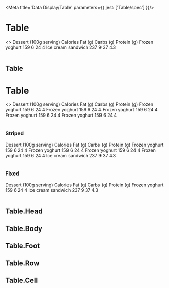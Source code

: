 

<Meta title='Data Display/Table' parameters={{ jest: ['Table/spec'] }}/>

# Table

<Preview>
  <Story name='Default'>
    <>
    <Table>
      <Table.Head>
        <Table.Row>
          <Table.Cell>Dessert (100g serving)</Table.Cell>
          <Table.Cell align='end'>Calories</Table.Cell>
          <Table.Cell align='end'>Fat&nbsp;(g)</Table.Cell>
          <Table.Cell align='end'>Carbs&nbsp;(g)</Table.Cell>
          <Table.Cell align='end'>Protein&nbsp;(g)</Table.Cell>
        </Table.Row>
      </Table.Head>
      <Table.Body>
        <Table.Row hasAction>
          <Table.Cell is='th' scope='row'>Frozen yoghurt</Table.Cell>
          <Table.Cell align='end'>159</Table.Cell>
          <Table.Cell align='end'>6</Table.Cell>
          <Table.Cell align='end'>24</Table.Cell>
          <Table.Cell align='end'>4</Table.Cell>
        </Table.Row>
        <Table.Row>
          <Table.Cell is='th' scope='row'>Ice cream sandwich</Table.Cell>
          <Table.Cell align='end'>237</Table.Cell>
          <Table.Cell align='end'>9</Table.Cell>
          <Table.Cell align='end'>37</Table.Cell>
          <Table.Cell align='end'>4.3</Table.Cell>
        </Table.Row>
      </Table.Body>
    </Table>
    </>
  </Story>
</Preview>

## Table

<Props of={Table} />

# Table

<Preview>
  <Story name='Selected'>
    <>
    <Table.Selection text='5 Items selected'/>
    <Table>
      <Table.Head>
        <Table.Row>
          <Table.Cell><CheckBox checked={false}/></Table.Cell>
          <Table.Cell>Dessert (100g serving)</Table.Cell>
          <Table.Cell align='end'>Calories</Table.Cell>
          <Table.Cell align='end'>Fat&nbsp;(g)</Table.Cell>
          <Table.Cell align='end'>Carbs&nbsp;(g)</Table.Cell>
          <Table.Cell align='end'>Protein&nbsp;(g)</Table.Cell>
        </Table.Row>
      </Table.Head>
      <Table.Body>
        <Table.Row selected>
          <Table.Cell><CheckBox checked/></Table.Cell>
          <Table.Cell is='th' scope='row'>Frozen yoghurt</Table.Cell>
          <Table.Cell align='end'>159</Table.Cell>
          <Table.Cell align='end'>6</Table.Cell>
          <Table.Cell align='end'>24</Table.Cell>
          <Table.Cell align='end'>4</Table.Cell>
        </Table.Row>
        <Table.Row selected>
          <Table.Cell><CheckBox checked/></Table.Cell>
          <Table.Cell is='th' scope='row'>Frozen yoghurt</Table.Cell>
          <Table.Cell align='end'>159</Table.Cell>
          <Table.Cell align='end'>6</Table.Cell>
          <Table.Cell align='end'>24</Table.Cell>
          <Table.Cell align='end'>4</Table.Cell>
        </Table.Row>
        <Table.Row>
          <Table.Cell><CheckBox checked={false}/></Table.Cell>
          <Table.Cell is='th' scope='row'>Frozen yoghurt</Table.Cell>
          <Table.Cell align='end'>159</Table.Cell>
          <Table.Cell align='end'>6</Table.Cell>
          <Table.Cell align='end'>24</Table.Cell>
          <Table.Cell align='end'>4</Table.Cell>
        </Table.Row>
        <Table.Row selected>
          <Table.Cell><CheckBox checked/></Table.Cell>
          <Table.Cell is='th' scope='row'>Frozen yoghurt</Table.Cell>
          <Table.Cell align='end'>159</Table.Cell>
          <Table.Cell align='end'>6</Table.Cell>
          <Table.Cell align='end'>24</Table.Cell>
          <Table.Cell align='end'>4</Table.Cell>
        </Table.Row>
        <Table.Row selected>
          <Table.Cell><CheckBox checked/></Table.Cell>
          <Table.Cell is='th' scope='row'>Frozen yoghurt</Table.Cell>
          <Table.Cell align='end'>159</Table.Cell>
          <Table.Cell align='end'>6</Table.Cell>
          <Table.Cell align='end'>24</Table.Cell>
          <Table.Cell align='end'>4</Table.Cell>
        </Table.Row>
      </Table.Body>
    </Table>
    </>
  </Story>
</Preview>



### Striped

<Preview>
  <Story name='Striped'>
    <Table fixed striped sticky>
      <Table.Head>
        <Table.Row>
          <Table.Cell>Dessert (100g serving)</Table.Cell>
          <Table.Cell align='end'>Calories</Table.Cell>
          <Table.Cell align='end'>Fat&nbsp;(g)</Table.Cell>
          <Table.Cell align='end'>Carbs&nbsp;(g)</Table.Cell>
          <Table.Cell align='end'>Protein&nbsp;(g)</Table.Cell>
        </Table.Row>
      </Table.Head>
      <Table.Body>
        <Table.Row>
          <Table.Cell is='th' scope='row'>Frozen yoghurt</Table.Cell>
          <Table.Cell align='end'>159</Table.Cell>
          <Table.Cell align='end'>6</Table.Cell>
          <Table.Cell align='end'>24</Table.Cell>
          <Table.Cell align='end'>4</Table.Cell>
        </Table.Row>
         <Table.Row>
          <Table.Cell is='th' scope='row'>Frozen yoghurt</Table.Cell>
          <Table.Cell align='end'>159</Table.Cell>
          <Table.Cell align='end'>6</Table.Cell>
          <Table.Cell align='end'>24</Table.Cell>
          <Table.Cell align='end'>4</Table.Cell>
        </Table.Row>
         <Table.Row>
          <Table.Cell is='th' scope='row'>Frozen yoghurt</Table.Cell>
          <Table.Cell align='end'>159</Table.Cell>
          <Table.Cell align='end'>6</Table.Cell>
          <Table.Cell align='end'>24</Table.Cell>
          <Table.Cell align='end'>4</Table.Cell>
        </Table.Row>
         <Table.Row>
          <Table.Cell is='th' scope='row'>Frozen yoghurt</Table.Cell>
          <Table.Cell align='end'>159</Table.Cell>
          <Table.Cell align='end'>6</Table.Cell>
          <Table.Cell align='end'>24</Table.Cell>
          <Table.Cell align='end'>4</Table.Cell>
        </Table.Row>
        <Table.Row>
          <Table.Cell is='th' scope='row'>Ice cream sandwich</Table.Cell>
          <Table.Cell align='end'>237</Table.Cell>
          <Table.Cell align='end'>9</Table.Cell>
          <Table.Cell align='end'>37</Table.Cell>
          <Table.Cell align='end'>4.3</Table.Cell>
        </Table.Row>
      </Table.Body>
    </Table>
  </Story>
</Preview>


### Fixed

<Preview>
  <Story name='Fixed'>
    <Table fixed>
      <Table.Head>
        <Table.Row>
          <Table.Cell>Dessert (100g serving)</Table.Cell>
          <Table.Cell align='end'>Calories</Table.Cell>
          <Table.Cell align='end'>Fat&nbsp;(g)</Table.Cell>
          <Table.Cell align='end'>Carbs&nbsp;(g)</Table.Cell>
          <Table.Cell align='end'>Protein&nbsp;(g)</Table.Cell>
        </Table.Row>
      </Table.Head>
      <Table.Body>
        <Table.Row>
          <Table.Cell is='th' scope='row'>Frozen yoghurt</Table.Cell>
          <Table.Cell align='end'>159</Table.Cell>
          <Table.Cell align='end'>6</Table.Cell>
          <Table.Cell align='end'>24</Table.Cell>
          <Table.Cell align='end'>4</Table.Cell>
        </Table.Row>
        <Table.Row>
          <Table.Cell is='th' scope='row'>Ice cream sandwich</Table.Cell>
          <Table.Cell align='end'>237</Table.Cell>
          <Table.Cell align='end'>9</Table.Cell>
          <Table.Cell align='end'>37</Table.Cell>
          <Table.Cell align='end'>4.3</Table.Cell>
        </Table.Row>
      </Table.Body>
    </Table>
  </Story>
</Preview>

## Table.Head

<Props of={Table.Head} />

## Table.Body

<Props of={Table.Body} />

## Table.Foot

<Props of={Table.Foot} />

## Table.Row

<Props of={Table.Row} />

## Table.Cell

<Props of={Table.Cell} />
